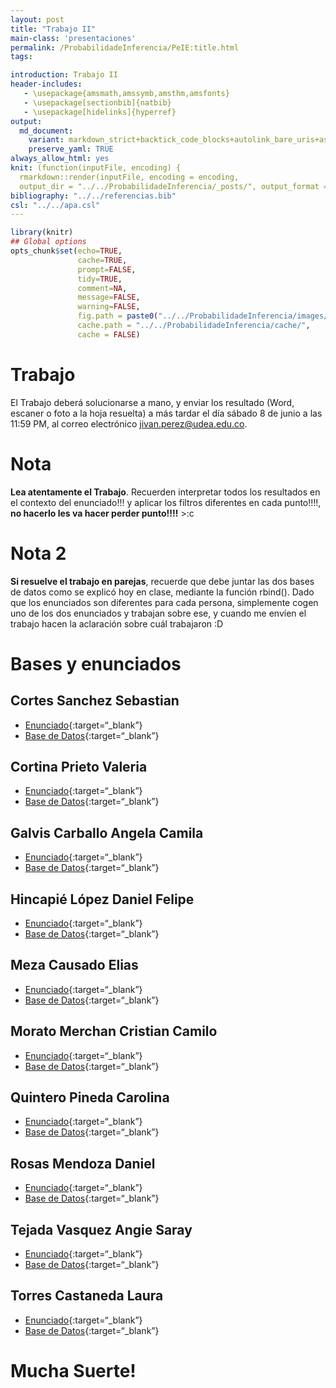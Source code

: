 ```yaml
---
layout: post
title: "Trabajo II"
main-class: 'presentaciones'
permalink: /ProbabilidadeInferencia/PeIE:title.html
tags:

introduction: Trabajo II
header-includes:
   - \usepackage{amsmath,amssymb,amsthm,amsfonts}
   - \usepackage[sectionbib]{natbib}
   - \usepackage[hidelinks]{hyperref}
output:
  md_document:
    variant: markdown_strict+backtick_code_blocks+autolink_bare_uris+ascii_identifiers+tex_math_single_backslash
    preserve_yaml: TRUE
always_allow_html: yes   
knit: (function(inputFile, encoding) {
  rmarkdown::render(inputFile, encoding = encoding,
  output_dir = "../../ProbabilidadeInferencia/_posts/", output_format = "all"  ) })
bibliography: "../../referencias.bib"
csl: "../../apa.csl"
---
```


```r
library(knitr)
## Global options
opts_chunk$set(echo=TRUE,
               cache=TRUE,
               prompt=FALSE,
               tidy=TRUE,
               comment=NA,
               message=FALSE,
               warning=FALSE,
               fig.path = paste0("../../ProbabilidadeInferencia/images/", "Trabajo II"),
               cache.path = "../../ProbabilidadeInferencia/cache/",
               cache = FALSE)

```

# Trabajo
El Trabajo deberá solucionarse a mano, y enviar los resultado (Word, escaner o foto a la hoja resuelta) a más tardar el día sábado 8 de junio a las 11:59 PM, al correo electrónico <a target="_blank" href="mailto:jivan.perez@udea.edu.co"> jivan.perez@udea.edu.co</a>. 

# Nota
**Lea atentamente el Trabajo**. Recuerden interpretar todos los resultados en el contexto del enunciado!!! y aplicar los filtros diferentes en cada punto!!!!, **no hacerlo les va hacer perder punto!!!!** >:c

# Nota 2
**Si resuelve el trabajo en parejas**, recuerde que debe juntar las dos bases de datos como se explicó hoy en clase, mediante la función rbind(). Dado que los enunciados son diferentes para cada persona, simplemente cogen uno de los dos enunciados y trabajan sobre ese, y cuando me envíen el trabajo hacen la aclaración sobre cuál trabajaron :D

# Bases y enunciados
## Cortes Sanchez Sebastian
* [Enunciado](https://github.com/jiperezga/jiperezga.github.io/raw/master/Dataset/Trabajo/T1222454358.pdf){:target="_blank"}
* [Base de Datos](https://github.com/jiperezga/jiperezga.github.io/raw/master/Dataset/Trabajo/B1222454358.xlsx){:target="_blank"}

## Cortina Prieto Valeria
* [Enunciado](https://github.com/jiperezga/jiperezga.github.io/raw/master/Dataset/Trabajo/T1007987474.pdf){:target="_blank"}
* [Base de Datos](https://github.com/jiperezga/jiperezga.github.io/raw/master/Dataset/Trabajo/B1007987474.xlsx){:target="_blank"}

## Galvis Carballo Angela Camila
* [Enunciado](https://github.com/jiperezga/jiperezga.github.io/raw/master/Dataset/Trabajo/T1025641130.pdf){:target="_blank"}
* [Base de Datos](https://github.com/jiperezga/jiperezga.github.io/raw/master/Dataset/Trabajo/B1025641130.xlsx){:target="_blank"}

## Hincapié López Daniel Felipe
* [Enunciado](https://github.com/jiperezga/jiperezga.github.io/raw/master/Dataset/Trabajo/T1001095936.pdf){:target="_blank"}
* [Base de Datos](https://github.com/jiperezga/jiperezga.github.io/raw/master/Dataset/Trabajo/B1001095936.xlsx){:target="_blank"}

## Meza Causado Elias
* [Enunciado](https://github.com/jiperezga/jiperezga.github.io/raw/master/Dataset/Trabajo/T1017230790.pdf){:target="_blank"}
* [Base de Datos](https://github.com/jiperezga/jiperezga.github.io/raw/master/Dataset/Trabajo/B1017230790.xlsx){:target="_blank"}

## Morato Merchan Cristian Camilo
* [Enunciado](https://github.com/jiperezga/jiperezga.github.io/raw/master/Dataset/Trabajo/T1000005584.pdf){:target="_blank"}
* [Base de Datos](https://github.com/jiperezga/jiperezga.github.io/raw/master/Dataset/Trabajo/B1000005584.xlsx){:target="_blank"}

## Quintero Pineda Carolina
* [Enunciado](https://github.com/jiperezga/jiperezga.github.io/raw/master/Dataset/Trabajo/T1038404303.pdf){:target="_blank"}
* [Base de Datos](https://github.com/jiperezga/jiperezga.github.io/raw/master/Dataset/Trabajo/B1038404303.xlsx){:target="_blank"}

## Rosas Mendoza Daniel
* [Enunciado](https://github.com/jiperezga/jiperezga.github.io/raw/master/Dataset/Trabajo/T1036339232.pdf){:target="_blank"}
* [Base de Datos](https://github.com/jiperezga/jiperezga.github.io/raw/master/Dataset/Trabajo/B1036339232.xlsx){:target="_blank"}

## Tejada Vasquez Angie Saray
* [Enunciado](https://github.com/jiperezga/jiperezga.github.io/raw/master/Dataset/Trabajo/T1000195100.pdf){:target="_blank"}
* [Base de Datos](https://github.com/jiperezga/jiperezga.github.io/raw/master/Dataset/Trabajo/B1000195100.xlsx){:target="_blank"}

## Torres Castaneda Laura
* [Enunciado](https://github.com/jiperezga/jiperezga.github.io/raw/master/Dataset/Trabajo/T1017262338
.pdf){:target="_blank"}
* [Base de Datos](https://github.com/jiperezga/jiperezga.github.io/raw/master/Dataset/Trabajo/B1017262338.xlsx){:target="_blank"}

<h1> Mucha Suerte! </h1>

